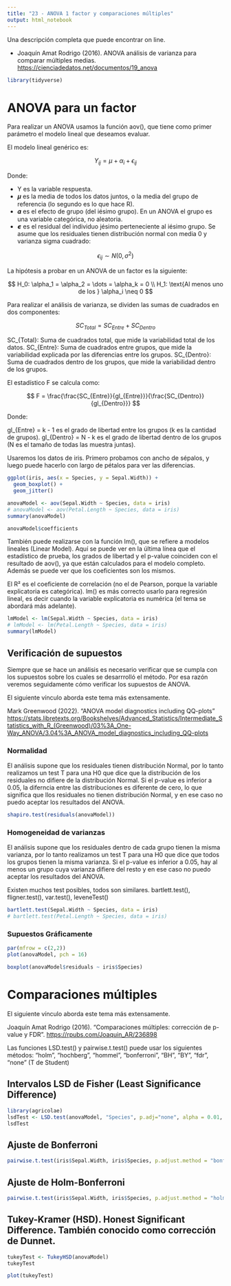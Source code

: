 ```yaml
---
title: "23 - ANOVA 1 factor y comparaciones múltiples"
output: html_notebook
---
```


Una descripción completa que puede encontrar on line.

-   Joaquín Amat Rodrigo (2016). ANOVA análisis de varianza para comparar múltiples medias.
<https://cienciadedatos.net/documentos/19_anova>

```r
library(tidyverse)
```

# ANOVA para un factor

Para realizar un ANOVA usamos la función aov(), que tiene como primer parámetro el modelo lineal que deseamos evaluar. 

El modelo lineal genérico es:

$$
Y_{ij} = \mu + \alpha_i + \epsilon_{ij}
$$

Donde:

-   Y es la variable respuesta.
-   𝝁 es la media de todos los datos juntos, o la media del grupo de referencia (lo segundo es lo que hace R).
-   𝜶 es el efecto de grupo (del iésimo grupo). En un ANOVA el grupo es una variable categórica, no aleatoria.
-   𝟄 es el residual del individuo jésimo perteneciente al iésimo grupo. 
Se asume que los residuales tienen distribución normal con media 0 y varianza sigma cuadrado:

$$
\epsilon_{ij} \sim N(0, \sigma^2)
$$



La hipótesis a probar en un ANOVA de un factor es la siguiente:


$$
H_0: \alpha_1 = \alpha_2 = \dots = \alpha_k = 0 \\
H_1: \text{Al menos uno de los } \alpha_i \neq 0
$$

Para realizar el análisis de varianza, se dividen las sumas de cuadrados en dos componentes:

$$
SC_{Total} = SC_{Entre} + SC_{Dentro}
$$

SC_{Total}: Suma de cuadrados total, que mide la variabilidad total de los datos.
SC_{Entre}: Suma de cuadrados entre grupos, que mide la variabilidad explicada por las diferencias entre los grupos.
SC_{Dentro}: Suma de cuadrados dentro de los grupos, que mide la variabilidad dentro de los grupos.


El estadístico F se calcula como:

$$
F = \frac{\frac{SC_{Entre}}{gl_{Entre}}}{\frac{SC_{Dentro}}{gl_{Dentro}}}
$$

Donde:

gl_{Entre} = k - 1 es el grado de libertad entre los grupos (k es la cantidad de grupos).
gl_{Dentro} = N - k es el grado de libertad dentro de los grupos (N es el tamaño de todas las muestra juntas).

Usaremos los datos de iris. Primero probamos con ancho de sépalos, y luego puede hacerlo con largo de pétalos para ver las diferencias.

```r
ggplot(iris, aes(x = Species, y = Sepal.Width)) +
  geom_boxplot() +
  geom_jitter()
```


```r
anovaModel <- aov(Sepal.Width ~ Species, data = iris)
# anovaModel <- aov(Petal.Length ~ Species, data = iris)
summary(anovaModel)
```

```r
anovaModel$coefficients
```


También puede realizarse con la función lm(), que se refiere a modelos lineales (Linear Model). Aquí se puede ver en la última línea que el estadístico de prueba, los grados de libertad y el p-value coinciden con el resultado de aov(), ya que están calculados para el modelo completo. Además se puede ver que los coeficientes son los mismos. 

El R² es el coeficiente de correlación (no el de Pearson, porque la variable explicatoria es categórica). lm() es más correcto usarlo para regresión lineal, es decir cuando la variable explicatoria es numérica (el tema se abordará más adelante).

```r
lmModel <- lm(Sepal.Width ~ Species, data = iris)
# lmModel <- lm(Petal.Length ~ Species, data = iris)
summary(lmModel)
```

## Verificación de supuestos

Siempre que se hace un análisis es necesario verificar que se cumpla con los supuestos sobre los cuales se desarrrolló el método. Por esa razón veremos seguidamente cómo verificar los supuestos de ANOVA.

El siguiente vínculo aborda este tema más extensamente.

Mark Greenwood (2022). "ANOVA model diagnostics including QQ-plots"
<https://stats.libretexts.org/Bookshelves/Advanced_Statistics/Intermediate_Statistics_with_R_(Greenwood)/03%3A_One-Way_ANOVA/3.04%3A_ANOVA_model_diagnostics_including_QQ-plots>

### Normalidad

El análisis supone que los residuales tienen distribución Normal, por lo tanto realizamos un test T para una H0 que dice que la distribución de los residuales no difiere de la distribución Normal. Si el p-value es inferior a 0.05, la diferncia entre las distribuciones es diferente de cero, lo que significa que llos residuales no tienen distribución Normal, y en ese caso no puedo aceptar los resultados del ANOVA.

```r
shapiro.test(residuals(anovaModel))
```

### Homogeneidad de varianzas

El análisis supone que los residuales dentro de cada grupo tienen la misma varianza, por lo tanto realizamos un test T para una H0 que dice que todos los grupos tienen la misma varianza. Si el p-value es inferior a 0.05, hay al menos un grupo cuya varianza difiere del resto y en ese caso no puedo aceptar los resultados del ANOVA.

Existen muchos test posibles, todos son similares.  bartlett.test(), fligner.test(), var.test(), leveneTest()

```r
bartlett.test(Sepal.Width ~ Species, data = iris)
# bartlett.test(Petal.Length ~ Species, data = iris)
```

### Supuestos Gráficamente

```r
par(mfrow = c(2,2))
plot(anovaModel, pch = 16)

```

```r
boxplot(anovaModel$residuals ~ iris$Species)
```


# Comparaciones múltiples

El siguiente vínculo aborda este tema más extensamente.

Joaquín Amat Rodrigo (2016). "Comparaciones múltiples: corrección de p-value y FDR".
<https://rpubs.com/Joaquin_AR/236898>


Las funciones LSD.test() y pairwise.t.test() puede usar los siguientes métodos: "holm", "hochberg", "hommel", "bonferroni", "BH", "BY", "fdr", "none" (T de Student)

## Intervalos LSD de Fisher (Least Significance Difference)

```r
library(agricolae)
lsdTest <- LSD.test(anovaModel, "Species", p.adj="none", alpha = 0.01, group=FALSE)
lsdTest
```

## Ajuste de Bonferroni

```r
pairwise.t.test(iris$Sepal.Width, iris$Species, p.adjust.method = "bonferroni")
```

## Ajuste de Holm-Bonferroni

```r
pairwise.t.test(iris$Sepal.Width, iris$Species, p.adjust.method = "holm")
```

## Tukey-Kramer (HSD). Honest Significant Difference. También conocido como corrección de Dunnet.

```r
tukeyTest <- TukeyHSD(anovaModel)
tukeyTest
```

```r
plot(tukeyTest)
```


